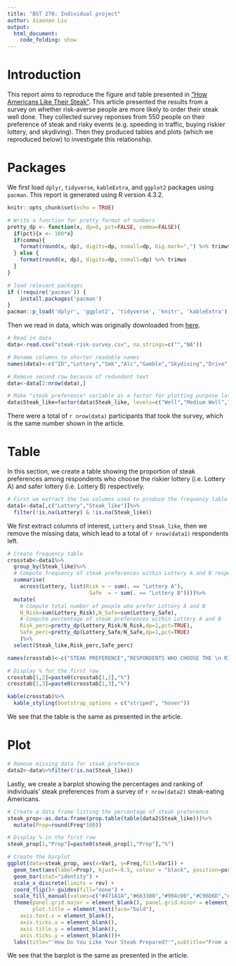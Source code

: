 ```yaml
---
title: "BST 270: Individual project"
author: Xiaonan Liu
output:
  html_document:
    code_folding: show
---
```


# Introduction

This report aims to reproduce the figure and table presented in ["How Americans Like Their Steak"](https://fivethirtyeight.com/features/how-americans-like-their-steak/). This article presented the results from a survey on whether risk-averse people are more likely to order their steak well done. They collected survey reponses from 550 people on their preference of steak and risky events (e.g. speeding in traffic, buying riskier lottery, and skydiving). Then they produced tables and plots (which we reproduced below) to investigate this relationship.

# Packages 

We first load `dplyr`, `tidyverse`, `kableExtra`, and `ggplot2` packages using `pacman`. This report is generated using R version 4.3.2.

```r
knitr::opts_chunk$set(echo = TRUE)

# Write a function for pretty format of numbers
pretty_dp <- function(x, dp=0, pct=FALSE, comma=FALSE){
  if(pct){x <- 100*x}
  if(comma){
    format(round(x, dp), digits=dp, nsmall=dp, big.mark=",") %>% trimws
  } else {
    format(round(x, dp), digits=dp, nsmall=dp) %>% trimws
  }
}

```

```r
# load relevant packages 
if (!require('pacman')) {
    install.packages('pacman')
} 
pacman::p_load('dplyr', 'ggplot2', 'tidyverse', 'knitr', 'kableExtra')

```

Then we read in data, which was originally downloaded from [here](https://github.com/fivethirtyeight/data/blob/master/steak-survey/steak-risk-survey.csv).

```r

# Read in data
data<-read.csv("steak-risk-survey.csv", na.strings=c("","NA"))

# Rename columns to shorter readable names
names(data)<-c("ID","Lottery","Smk","Alc","Gamble","Skydiving","Drive","Cheat","Steak_ind","Steak_like","Gender","Age","Income","Edu","Location")

# Remove second row because of redundant text
data<-data[2:nrow(data),]

# Make "steak preference" variable as a factor for plotting purpose later
data$Steak_like=factor(data$Steak_like, levels=c("Well","Medium Well","Medium","Medium rare","Rare"), labels = c("Well","Medium-well","Medium","Medium-rare","Rare"))
```


There were a total of `r nrow(data)` participants that took the survey, which is the same number shown in the article.


# Table

In this section, we create a table showing the proportion of steak preferences among respondents who choose the riskier lottery (i.e. Lottery A) and safer lottery (i.e. Lottery B) respectively. 

```r

# First we extract the two columns used to produce the frequency table and remove missing data
data1<-data[,c("Lottery","Steak_like")]%>%
  filter(!is.na(Lottery) & !is.na(Steak_like))

```

We first extract columns of interest, `Lottery` and `Steak_like`, then we remove the missing data, which lead to a total of `r nrow(data1)` respondents left. 


```r

# Create frequency table
crosstab<-data1%>%
  group_by(Steak_like)%>%
  # Compute frequency of steak preferences within Lottery A and B respectively
  summarise(
    across(Lottery, list(Risk = ~ sum(. == "Lottery A"),
                          Safe  = ~ sum(. == "Lottery B"))))%>%
  mutate(
    # Compute total number of people who prefer Lottery A and B
    N_Risk=sum(Lottery_Risk),N_Safe=sum(Lottery_Safe),
    # Compute percentage of steak preferences within Lottery A and B
    Risk_perc=pretty_dp(Lottery_Risk/N_Risk,dp=1,pct=TRUE),
    Safe_perc=pretty_dp(Lottery_Safe/N_Safe,dp=1,pct=TRUE)
    )%>%
  select(Steak_like,Risk_perc,Safe_perc)

names(crosstab)<-c("STEAK PREFERENCE","RESPONDENTS WHO CHOOSE THE \n RISKIER LOTTERY","RESPONDENTS WHO CHOOSE THE \n SAFER LOTTERY")

# Display % for the first row
crosstab[1,2]=paste0(crosstab[1,2],"%")
crosstab[1,3]=paste0(crosstab[1,3],"%")

kable(crosstab)%>%
  kable_styling(bootstrap_options = c("striped", "hover"))
```

We see that the table is the same as presented in the article.

# Plot 

```r

# Remove missing data for steak preference
data2<-data%>%filter(!is.na(Steak_like))

```


Lastly, we create a barplot showing the percentages and ranking of individuals' steak preferences from a survey of `r nrow(data2)` steak-eating Americans.


```r

# Create a data frame listing the percentage of steak preference
steak_prop<-as.data.frame(prop.table(table(data2$Steak_like)))%>%
  mutate(Prop=round(Freq*100))

# Display % in the first row
steak_prop[1,"Prop"]=paste0(steak_prop[1,"Prop"],"%")

# Create the barplot
ggplot(data=steak_prop, aes(x=Var1, y=Freq,fill=Var1)) +
  geom_text(aes(label=Prop), hjust=-0.5, colour = "black", position=position_dodge(width=0.2)) +
  geom_bar(stat="identity") + 
  scale_x_discrete(limits = rev) +
  coord_flip()+ guides(fill="none") +
  scale_fill_manual(values=c("#471A1A","#663300","#994c00","#C96D6D","#D14545"))+
  theme(panel.grid.major = element_blank(), panel.grid.minor = element_blank(),axis.title.x = element_blank(),
        plot.title = element_text(face="bold"),
    axis.text.x = element_blank(),
    axis.ticks.x = element_blank(),
    axis.title.y = element_blank(),
    axis.ticks.y = element_blank())+
  labs(title="'How Do You Like Your Steak Prepared?'",subtitle="From a survey of 432 steak-eating Americans")

```

We see that the barplot is the same as presented in the article.






